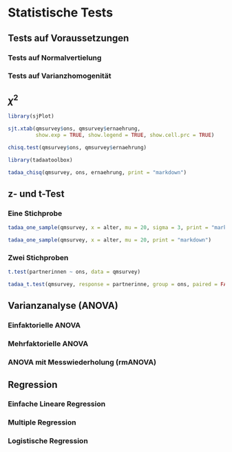 # Statistische Tests

## Tests auf Voraussetzungen

### Tests auf Normalvertielung

### Tests auf Varianzhomogenität

## $\chi^2$

```r
library(sjPlot)

sjt.xtab(qmsurvey$ons, qmsurvey$ernaehrung,
         show.exp = TRUE, show.legend = TRUE, show.cell.prc = TRUE)
```

```r
chisq.test(qmsurvey$ons, qmsurvey$ernaehrung)
```


```r
library(tadaatoolbox)

tadaa_chisq(qmsurvey, ons, ernaehrung, print = "markdown")
```

## z- und t-Test

### Eine Stichprobe

```r
tadaa_one_sample(qmsurvey, x = alter, mu = 20, sigma = 3, print = "markdown")
```

```r
tadaa_one_sample(qmsurvey, x = alter, mu = 20, print = "markdown")
```

### Zwei Stichproben

```r
t.test(partnerinnen ~ ons, data = qmsurvey)
```

```r
tadaa_t.test(qmsurvey, response = partnerinne, group = ons, paired = FALSE, print = "markdown")
```

## Varianzanalyse (ANOVA)

### Einfaktorielle ANOVA

### Mehrfaktorielle ANOVA

### ANOVA mit Messwiederholung (rmANOVA)

## Regression

### Einfache Lineare Regression

### Multiple Regression

### Logistische Regression
